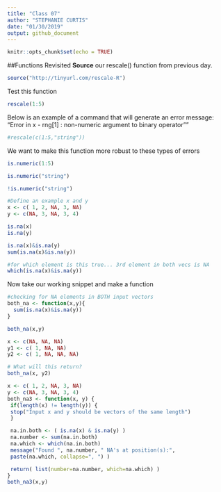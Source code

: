 ```yaml
---
title: "Class 07"
author: "STEPHANIE CURTIS"
date: "01/30/2019"
output: github_document
---
```


```r
knitr::opts_chunk$set(echo = TRUE)
```

##Functions Revisited
**Source** our rescale() function from previous day.
```r
source("http://tinyurl.com/rescale-R")
```

Test this function
```r
rescale(1:5)
```
Below is an example of a command that will generate an error message: "Error in x - rng[1] : non-numeric argument to binary operator""
```r
#rescale(c(1:5,"string"))
```
We want to make this function more robust to these types of errors

```r
is.numeric(1:5)
```
```r
is.numeric("string")
```

```r
!is.numeric("string")
```

```r
#Define an example x and y
x <- c( 1, 2, NA, 3, NA)
y <- c(NA, 3, NA, 3, 4)
```

```r
is.na(x)
is.na(y)
```

```r
is.na(x)&is.na(y)
sum(is.na(x)&is.na(y))
```
```r
#for which element is this true... 3rd element in both vecs is NA
which(is.na(x)&is.na(y))
```
Now take our working snippet and make a function
```r
#checking for NA elements in BOTH input vectors
both_na <- function(x,y){
  sum(is.na(x)&is.na(y))
}
```
```r
both_na(x,y)
```
```r
x <- c(NA, NA, NA)
y1 <- c( 1, NA, NA)
y2 <- c( 1, NA, NA, NA)

# What will this return?
both_na(x, y2)
```
```r
x <- c( 1, 2, NA, 3, NA)
y <- c(NA, 3, NA, 3, 4)
both_na3 <- function(x, y) {
 if(length(x) != length(y)) {
 stop("Input x and y should be vectors of the same length")
 }

 na.in.both <- ( is.na(x) & is.na(y) )
 na.number <- sum(na.in.both)
 na.which <- which(na.in.both)
 message("Found ", na.number, " NA's at position(s):",
 paste(na.which, collapse=", ") )

 return( list(number=na.number, which=na.which) )
}
both_na3(x,y)
```

